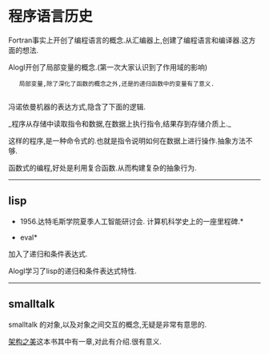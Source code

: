 = 程序语言历史 =

Fortran事实上开创了编程语言的概念.从汇编器上,创建了编程语言和编译器.这方面的想法.

Alogl开创了局部变量的概念.(第一次大家认识到了作用域的影响)

    局部变量,除了深化了函数的概念之外,还是的递归函数中的变量有了意义.
    
冯诺依曼机器的表达方式,隐含了下面的逻辑.

_程序从存储中读取指令和数据,在数据上执行指令,结果存到存储介质上._

这样的程序,是一种命令式的.也就是指令说明如何在数据上进行操作.抽象方法不够.

函数式的编程,好处是利用复合函数.从而构建复杂的抽象行为.

----
== lisp ==
*1956.达特毛斯学院夏季人工智能研讨会. 计算机科学史上的一座里程碑.*

*eval*

加入了递归和条件表达式.

Alogl学习了lisp的递归和条件表达式特性.

----
== smalltalk ==

smalltalk 的对象,以及对象之间交互的概念,无疑是非常有意思的.

[[beauty_of_arch|架构之美]]这本书其中有一章,对此有介绍.很有意义.


